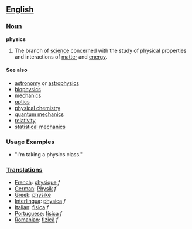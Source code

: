 == [[English]] ==

=== [[Noun]] ===

'''physics'''
# The branch of [[science]] concerned with the study of physical properties and interactions of [[matter]] and [[energy]].

==== See also ====

*[[astronomy]] or [[astrophysics]]
*[[biophysics]]
*[[mechanics]]
*[[optics]]
*[[physical chemistry]]
*[[quantum mechanics]]
*[[relativity]]
*[[statistical mechanics]]

=== Usage Examples ===

*"I'm taking a physics class."

=== [[Translations]] ===

*[[French]]: [[physique]] ''f''
*[[German]]: [[Physik]] ''f''
*[[Greek]]: [[physike]]
*[[Interlingua]]: [[physica]] ''f''
*[[Italian]]: [[fisica]] ''f''
*[[Portuguese]]: [[física]] ''f''
*[[Romanian]]: [[fizică]] ''f''
